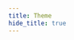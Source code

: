 ```yaml
---
title: Theme
hide_title: true
---
```



<FeatureIcon src={docusaurus} title="Theme" />
<LinkList
  data={[
    {
      title: "Customized Image",
      link: "/docs/docusaurus/theme/customized-image",
      src: docusaurus,
    },
  ]}
/>
